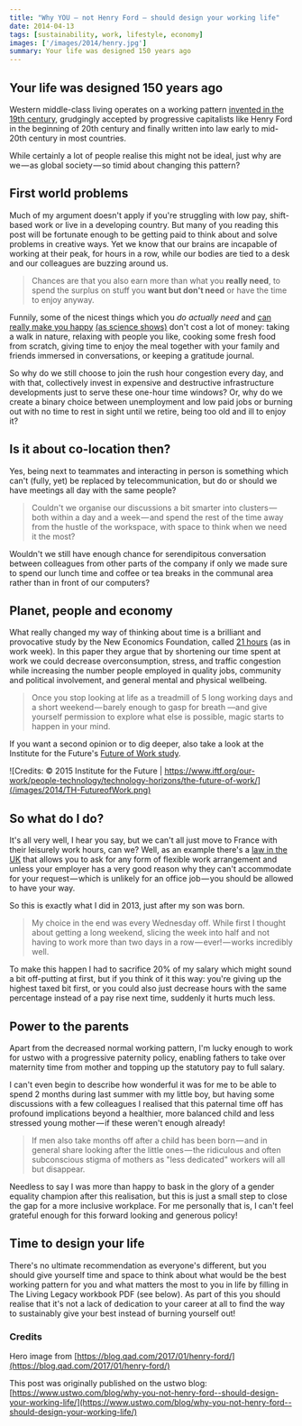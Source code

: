 ```yaml
---
title: "Why YOU — not Henry Ford — should design your working life"
date: 2014-04-13
tags: [sustainability, work, lifestyle, economy]
images: ['/images/2014/henry.jpg']
summary: Your life was designed 150 years ago
---
```


## Your life was designed 150 years ago

Western middle-class living operates on a working pattern [invented in the 19th century][1], grudgingly accepted by progressive capitalists like Henry Ford in the beginning of 20th century and finally written into law early to mid-20th century in most countries.

While certainly a lot of people realise this might not be ideal, just why are we — as global society — so timid about changing this pattern?

## First world problems

Much of my argument doesn't apply if you're struggling with low pay, shift-based work or live in a developing country. But many of you reading this post will be fortunate enough to be getting paid to think about and solve problems in creative ways. Yet we know that our brains are incapable of working at their peak, for hours in a row, while our bodies are tied to a desk and our colleagues are buzzing around us.

> Chances are that you also earn more than what you **really need**, to spend the surplus on stuff you **want but don't need** or have the time to enjoy anyway.

Funnily, some of the nicest things which you _do actually_ _need_ and [can really make you happy][2] [(as science shows)][7] don't cost a lot of money: taking a walk in nature, relaxing with people you like, cooking some fresh food from scratch, giving time to enjoy the meal together with your family and friends immersed in conversations, or keeping a gratitude journal.

So why do we still choose to join the rush hour congestion every day, and with that, collectively invest in expensive and destructive infrastructure developments just to serve these one-hour time windows? Or, why do we create a binary choice between unemployment and low paid jobs or burning out with no time to rest in sight until we retire, being too old and ill to enjoy it?

## Is it about co-location then?

Yes, being next to teammates and interacting in person is something which can't (fully, yet) be replaced by telecommunication, but do or should we have meetings all day with the same people?

> Couldn't we organise our discussions a bit smarter into clusters — both within a day and a week — and spend the rest of the time away from the hustle of the workspace, with space to think when we need it the most?

Wouldn't we still have enough chance for serendipitous conversation between colleagues from other parts of the company if only we made sure to spend our lunch time and coffee or tea breaks in the communal area rather than in front of our computers?

## Planet, people and economy

What really changed my way of thinking about time is a brilliant and provocative study by the New Economics Foundation, called [21 hours][3] (as in work week). In this paper they argue that by shortening our time spent at work we could decrease overconsumption, stress, and traffic congestion while increasing the number people employed in quality jobs, community and political involvement, and general mental and physical wellbeing.

> Once you stop looking at life as a treadmill of 5 long working days and a short weekend — barely enough to gasp for breath —and give yourself permission to explore what else is possible, magic starts to happen in your mind.

If you want a second opinion or to dig deeper, also take a look at the Institute for the Future's [Future of Work study][4].

![Credits: © 2015 Institute for the Future | https://www.iftf.org/our-work/people-technology/technology-horizons/the-future-of-work/](/images/2014/TH-FutureofWork.png)

## So what do I do?

It's all very well, I hear you say, but we can't all just move to France with their leisurely work hours, can we? Well, as an example there's a [law in the UK][5] that allows you to ask for any form of flexible work arrangement and unless your employer has a very good reason why they can't accommodate for your request — which is unlikely for an office job — you should be allowed to have your way.

So this is exactly what I did in 2013, just after my son was born.

> My choice in the end was every Wednesday off. While first I thought about getting a long weekend, slicing the week into half and not having to work more than two days in a row — ever! — works incredibly well.

To make this happen I had to sacrifice 20% of my salary which might sound a bit off-putting at first, but if you think of it this way: you're giving up the highest taxed bit first, or you could also just decrease hours with the same percentage instead of a pay rise next time, suddenly it hurts much less.

## Power to the parents

Apart from the decreased normal working pattern, I'm lucky enough to work for ustwo with a progressive paternity policy, enabling fathers to take over maternity time from mother and topping up the statutory pay to full salary.

I can't even begin to describe how wonderful it was for me to be able to spend 2 months during last summer with my little boy, but having some discussions with a few colleagues I realised that this paternal time off has profound implications beyond a healthier, more balanced child and less stressed young mother — if these weren't enough already!

> If men also take months off after a child has been born — and in general share looking after the little ones — the ridiculous and often subconscious stigma of mothers as "less dedicated" workers will all but disappear.

Needless to say I was more than happy to bask in the glory of a gender equality champion after this realisation, but this is just a small step to close the gap for a more inclusive workplace. For me personally that is, I can't feel grateful enough for this forward looking and generous policy!

## Time to design your life

There's no ultimate recommendation as everyone's different, but you should give yourself time and space to think about what would be the best working pattern for you and what matters the most to you in life by filling in The Living Legacy workbook PDF (see below). As part of this you should realise that it's not a lack of dedication to your career at all to find the way to sustainably give your best instead of burning yourself out!

<EmbedPDF docId="1KHHRwVVdl2-a4VTOZjRKzwIjnRHgjl01" />

### Credits

Hero image from [https://blog.qad.com/2017/01/henry-ford/](https://blog.qad.com/2017/01/henry-ford/)

This post was originally published on the ustwo blog: [https://www.ustwo.com/blog/why-you-not-henry-ford--should-design-your-working-life/](https://www.ustwo.com/blog/why-you-not-henry-ford--should-design-your-working-life/)

[1]: https://en.wikipedia.org/wiki/Eight-hour_day
[2]: https://medium.com/@kidbombay/how-to-be-happy-be8b2dc0677
[3]: https://neweconomics.org/2010/02/21-hours
[4]: https://www.iftf.org/our-work/people-technology/technology-horizons/the-future-of-work/
[5]: https://www.gov.uk/flexible-working
[7]: https://time.com/3950042/things-make-you-happier/
